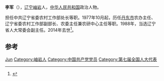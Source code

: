 {{Otheruses|李军}}
'''李军'''（{{bd|1929年||2014年|4月13日|catIdx=Li}}），[[辽宁|辽宁]][[岫岩|岫岩]]人，[[中华人民共和国|中华人民共和国]]政治人物。

担任中共辽宁省委农村工作部处长等职。1977年10月起，历任[[丹东市|丹东市]]农办主任、辽宁省委农村工作部副部长、农委主任兼农研中心主任等职。1988年，当选辽宁省人大常委会副主任。2014年去世<ref>{{cite news|title=李军同志逝世|url=http://cpc.people.com.cn/n/2014/0416/c87393-24901600.html|accessdate=2014-04-16|newspaper=人民网|archive-date=2016-03-04|archive-url=https://web.archive.org/web/20160304084147/http://cpc.people.com.cn/n/2014/0416/c87393-24901600.html|dead-url=no}}</ref>。

== 参考 ==
{{reflist}}

{{中国政治人物小作品}}

{{Authority control}}
{{DEFAULTSORT:Li李}}
[[Category:李姓|Jun]]
[[Category:岫岩人|Category:岫岩人]]
[[Category:中国共产党党员|Category:中国共产党党员]]
[[Category:第七届全国人大代表|Category:第七届全国人大代表]]